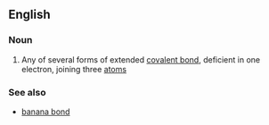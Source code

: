 ==English==

===Noun===
{{wikipedia}}
{{en-noun|sg=[[three]]-[[center]] [[two]]-[[electron]] [[bond]]}}

#{{chemistry}} Any of several forms of extended [[covalent bond]], deficient in one electron, joining three [[atom]]s

===See also===
*[[banana bond]]